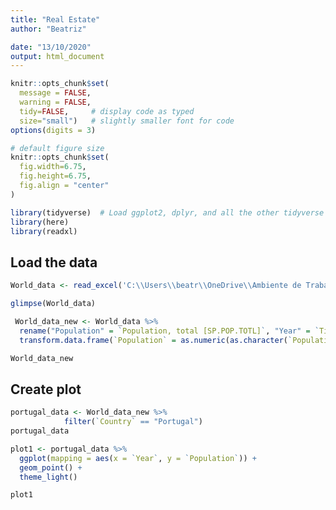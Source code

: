 ```yaml
---
title: "Real Estate"
author: "Beatriz"

date: "13/10/2020"
output: html_document
---
```


```r
knitr::opts_chunk$set(
  message = FALSE, 
  warning = FALSE, 
  tidy=FALSE,     # display code as typed
  size="small")   # slightly smaller font for code
options(digits = 3)

# default figure size
knitr::opts_chunk$set(
  fig.width=6.75, 
  fig.height=6.75,
  fig.align = "center"
)
```



```r
library(tidyverse)  # Load ggplot2, dplyr, and all the other tidyverse packages
library(here)
library(readxl)
```


## Load the data


```r
World_data <- read_excel('C:\\Users\\beatr\\OneDrive\\Ambiente de Trabalho\\DAF\\evision session\\my_website\\public\\blogs\\Real Estate\\World data.xlsx')

glimpse(World_data)

```

```r
 World_data_new <- World_data %>%  
  rename("Population" = `Population, total [SP.POP.TOTL]`, "Year" = `Time`, "Country" = `Country Name`) %>%
  transform.data.frame(`Population` = as.numeric(as.character(`Population`)), `Year` = as.numeric(as.character(`Year`)))

World_data_new

```

## Create plot


```r
portugal_data <- World_data_new %>% 
            filter(`Country` == "Portugal")
portugal_data

```

```r
plot1 <- portugal_data %>% 
  ggplot(mapping = aes(x = `Year`, y = `Population`)) +
  geom_point() +
  theme_light()

plot1
```